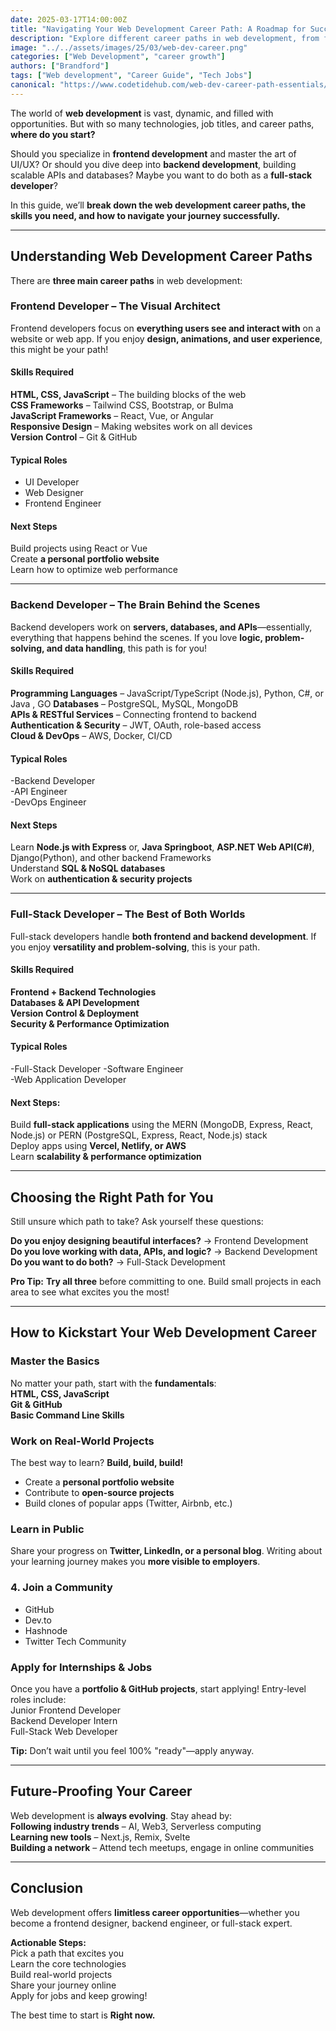 ```yaml
---
date: 2025-03-17T14:00:00Z
title: "Navigating Your Web Development Career Path: A Roadmap for Success"
description: "Explore different career paths in web development, from frontend and backend to full-stack, and learn how to build a successful career in tech."
image: "../../assets/images/25/03/web-dev-career.png"
categories: ["Web Development", "career growth"]
authors: ["Brandford"]
tags: ["Web development", "Career Guide", "Tech Jobs"]
canonical: "https://www.codetidehub.com/web-dev-career-path-essentials/"
---
```



The world of **web development** is vast, dynamic, and filled with opportunities. But with so many technologies, job titles, and career paths, **where do you start?**

Should you specialize in **frontend development** and master the art of UI/UX? Or should you dive deep into **backend development**, building scalable APIs and databases? Maybe you want to do both as a **full-stack developer**?

In this guide, we’ll **break down the web development career paths, the skills you need, and how to navigate your journey successfully.**

---

## Understanding Web Development Career Paths

There are **three main career paths** in web development:

### **Frontend Developer** – The Visual Architect

Frontend developers focus on **everything users see and interact with** on a website or web app. If you enjoy **design, animations, and user experience**, this might be your path!

#### Skills Required

**HTML, CSS, JavaScript** – The building blocks of the web  
**CSS Frameworks** – Tailwind CSS, Bootstrap, or Bulma  
**JavaScript Frameworks** – React, Vue, or Angular  
**Responsive Design** – Making websites work on all devices  
**Version Control** – Git & GitHub

#### Typical Roles

- UI Developer
- Web Designer
- Frontend Engineer

#### Next Steps

Build projects using React or Vue  
Create **a personal portfolio website**  
Learn how to optimize web performance

---

### **Backend Developer** – The Brain Behind the Scenes

Backend developers work on **servers, databases, and APIs**—essentially, everything that happens behind the scenes. If you love **logic, problem-solving, and data handling**, this path is for you!

#### Skills Required

**Programming Languages** – JavaScript/TypeScript (Node.js), Python, C#, or Java , GO 
**Databases** – PostgreSQL, MySQL, MongoDB  
**APIs & RESTful Services** – Connecting frontend to backend  
**Authentication & Security** – JWT, OAuth, role-based access  
**Cloud & DevOps** – AWS, Docker, CI/CD

#### Typical Roles

-Backend Developer  
-API Engineer  
-DevOps Engineer

#### Next Steps

Learn **Node.js with Express** or, **Java Springboot**, **ASP.NET Web API(C#)**, Django(Python), and other backend Frameworks  
Understand **SQL & NoSQL databases**  
Work on **authentication & security projects**

---

### **Full-Stack Developer** – The Best of Both Worlds

Full-stack developers handle **both frontend and backend development**. If you enjoy **versatility and problem-solving**, this is your path.

#### Skills Required

**Frontend + Backend Technologies**  
**Databases & API Development**  
**Version Control & Deployment**  
**Security & Performance Optimization**

#### Typical Roles 

-Full-Stack Developer
-Software Engineer  
-Web Application Developer

#### Next Steps:

Build **full-stack applications** using the MERN (MongoDB, Express, React, Node.js) or PERN (PostgreSQL, Express, React, Node.js) stack  
Deploy apps using **Vercel, Netlify, or AWS**  
Learn **scalability & performance optimization**

---

## Choosing the Right Path for You

Still unsure which path to take? Ask yourself these questions:

**Do you enjoy designing beautiful interfaces?** → Frontend Development  
**Do you love working with data, APIs, and logic?** → Backend Development  
**Do you want to do both?** → Full-Stack Development

**Pro Tip:** **Try all three** before committing to one. Build small projects in each area to see what excites you the most!

---

## How to Kickstart Your Web Development Career

### Master the Basics

No matter your path, start with the **fundamentals**:  
**HTML, CSS, JavaScript**  
**Git & GitHub**  
**Basic Command Line Skills**

### Work on Real-World Projects

The best way to learn? **Build, build, build!**

- Create a **personal portfolio website**
- Contribute to **open-source projects**
- Build clones of popular apps (Twitter, Airbnb, etc.)

### Learn in Public

Share your progress on **Twitter, LinkedIn, or a personal blog**. Writing about your learning journey makes you **more visible to employers**.

### 4. Join a Community

- GitHub
- Dev.to
- Hashnode
- Twitter Tech Community

### Apply for Internships & Jobs

Once you have a **portfolio & GitHub projects**, start applying! Entry-level roles include:  
Junior Frontend Developer  
Backend Developer Intern  
Full-Stack Web Developer

**Tip:** Don’t wait until you feel 100% "ready"—apply anyway.

---

## Future-Proofing Your Career

Web development is **always evolving**. Stay ahead by:  
 **Following industry trends** – AI, Web3, Serverless computing  
 **Learning new tools** – Next.js, Remix, Svelte  
 **Building a network** – Attend tech meetups, engage in online communities

---

## Conclusion

Web development offers **limitless career opportunities**—whether you become a frontend designer, backend engineer, or full-stack expert.

**Actionable Steps:**  
Pick a path that excites you  
Learn the core technologies  
Build real-world projects  
Share your journey online  
Apply for jobs and keep growing!

The best time to start is **Right now.**


